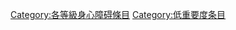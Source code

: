 {{catmore1|[[WikiProject:身心障礙|WikiProject:身心障礙]]}}
{{Articles by Importance|topic=身心障碍|project=身心障碍|format=TOC}}
{{emptycat}}

[[Category:各等級身心障碍條目|Category:各等級身心障碍條目]]
[[Category:低重要度条目|Category:低重要度条目]]